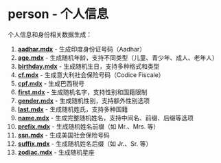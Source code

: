 # person - 个人信息

个人信息和身份相关数据生成：

1. **[aadhar.mdx](/zh/docs/person/aadhar)** - 生成印度身份证号码（Aadhar）
2. **[age.mdx](/zh/docs/person/age)** - 生成随机年龄，支持不同类型（儿童、青少年、成人、老年人）
3. **[birthday.mdx](/zh/docs/person/birthday)** - 生成随机生日，支持多种格式和类型
4. **[cf.mdx](/zh/docs/person/cf)** - 生成意大利社会保险号码（Codice Fiscale）
5. **[cpf.mdx](/zh/docs/person/cpf)** - 生成巴西税号
6. **[first.mdx](/zh/docs/person/first)** - 生成随机名字，支持性别和国籍限制
7. **[gender.mdx](/zh/docs/person/gender)** - 生成随机性别，支持额外性别选项
8. **[last.mdx](/zh/docs/person/last)** - 生成随机姓氏，支持多种国籍
9. **[name.mdx](/zh/docs/person/name)** - 生成完整随机姓名，支持中间名、前缀、后缀等选项
10. **[prefix.mdx](/zh/docs/person/prefix)** - 生成随机姓名前缀（如 Mr.、Mrs. 等）
11. **[ssn.mdx](/zh/docs/person/ssn)** - 生成美国社会保险号码
12. **[suffix.mdx](/zh/docs/person/suffix)** - 生成随机姓名后缀（如 Jr.、Sr. 等）
13. **[zodiac.mdx](/zh/docs/person/zodiac)** - 生成随机星座